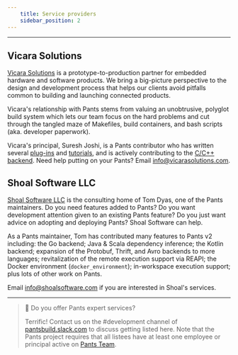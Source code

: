```yaml
---
    title: Service providers
    sidebar_position: 2
---
```


---

## Vicara Solutions

[Vicara Solutions](https://vicarasolutions.com) is a prototype-to-production partner for embedded hardware and software products. We bring a big-picture perspective to the design and development process that helps our clients avoid pitfalls common to building and launching connected products.

Vicara's relationship with Pants stems from valuing an unobtrusive, polyglot build system which lets our team focus on the hard problems and cut through the tangled maze of Makefiles, build containers, and bash scripts (aka. developer paperwork).

Vicara's principal, Suresh Joshi, is a Pants contributor who has written several [plug-ins](https://github.com/pantsbuild/pants/pulls?q=is%3Apr+author%3Asureshjoshi+is%3Aclosed) and [tutorials](https://www.pantsbuild.org/docs/media#suresh-joshi), and is actively contributing to the [C/C++ backend](https://github.com/pantsbuild/pants/pull/16424).
Need help putting on your Pants? Email [info@vicarasolutions.com](mailto:info@vicarasolutions.com).

## Shoal Software LLC

[Shoal Software LLC](https://shoalsoftware.com/) is the consulting home of Tom Dyas, one of the Pants maintainers. Do you need features added to Pants? Do you want development attention given to an existing Pants feature? Do you just want advice on adopting and deploying Pants? Shoal Software can help.

As a Pants maintainer, Tom has contributed many features to Pants v2 including: the Go backend; Java & Scala dependency inference; the Kotlin backend; expansion of the Protobuf, Thrift, and Avro backends to more languages; revitalization of the remote execution support via REAPI; the Docker environment (`docker_environment`); in-workspace execution support; plus lots of other work on Pants.

Email [info@shoalsoftware.com](mailto:info@shoalsoftware.com) if you are interested in Shoal's services.

---

> 📘 Do you offer Pants expert services?
>
> Terrific! Contact us on the #development channel of [pantsbuild.slack.com](https://pantsbuild.slack.com) to discuss getting listed here. Note that the Pants project requires that all listees have at least one employee or principal active on [Pants Team](/community/meet-the-team).
